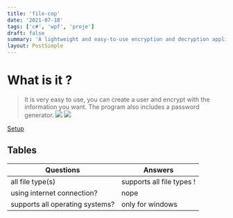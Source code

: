 ```yaml
---
title: 'file-cop'
date: '2021-07-18'
tags: ['c#', 'wpf', 'proje']
draft: false
summary: 'A lightweight and easy-to-use encryption and decryption application.'
layout: PostSimple
---
```


# What is it ?

> It is very easy to use, you can create a user and encrypt with the information you want. The program also includes a password generator.
> ![](https://www.gezginler.net/indir/resim-grafik/b_filecop-1475050298.png)
> ![](https://www.gezginler.net/indir/resim-grafik/filecop-1475050309.png)

[Setup](https://sourceforge.net/projects/filecop/)

## Tables

| Questions                       | Answers                   |
| ------------------------------- | ------------------------- |
| all file type(s)                | supports all file types ! |
| using internet connection?      | nope                      |
| supports all operating systems? | only for windows          |
